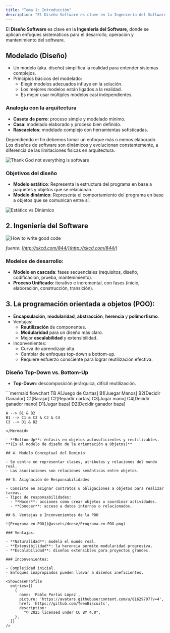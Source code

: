 ```yaml
---
title: "Tema 1: Introducción"
description: "El Diseño Software es clave en la Ingeniería del Software, donde se aplican enfoques sistemáticos para el desarrollo, operación y mantenimiento del software."
---
```



El **Diseño Software** es clave en la **Ingeniería del Software**, donde se aplican enfoques sistemáticos para el desarrollo, operación y mantenimiento del software.

## Modelado (Diseño)

- Un modelo (aka. diseño) simplifica la realidad para entender sistemas complejos.
- Principios básicos del modelado:
  - Elegir modelos adecuados influye en la solución.
  - Los mejores modelos están ligados a la realidad.
  - Es mejor usar múltiples modelos casi independientes.

### Analogía con la arquitectura

- **Caseta de perro**: proceso simple y modelado mínimo.
- **Casa**: modelado elaborado y proceso bien definido.
- **Rascacielos**: modelado complejo con herramientas sofisticadas.

Dependiendo el fin debemos tomar un enfoque más o menos elaborado. Los diseños de software son dinámicos y evolucionan constantemente, a diferencia de las limitaciones físicas en arquitectura.

![Thank God not everything is software](@assets/deese/thank-god-not-everything-is-software.jpg)

### Objetivos del diseño

- **Modelo estático**: Representa la estructura del programa en base a paquetes y objetos que se relacionan.
- **Modelo dinámico**: Representa el comportamiento del programa en base a objetos que se comunican entre sí.

![Estático vs Dinámico](@assets/deese/static-vs-dynamic.jpg)

## 2. Ingeniería del Software

![How to write good code](@assets/deese/how-to-write-good-code.jpg)

_fuente: [http://xkcd.com/844/](http://xkcd.com/844/)_

### Modelos de desarrollo:

- **Modelo en cascada**: fases secuenciales (requisitos, diseño, codificación, prueba, mantenimiento).
- **Proceso Unificado**: iterativo e incremental, con fases (inicio, elaboración, construcción, transición).

## 3. La programación orientada a objetos (POO):

- **Encapsulación**, **modularidad**, **abstracción**, **herencia** y **polimorfismo**.
- Ventajas:
  - **Reutilización** de componentes.
  - **Modularidad** para un diseño más claro.
  - Mejor **escalabilidad** y extensibilidad.
- Inconvenientes:
  - Curva de aprendizaje alta.
  - Cambiar de enfoques top-down a bottom-up.
  - Requiere esfuerzo consciente para lograr reutilización efectiva.

### Diseño Top-Down vs. Bottom-Up

- **Top-Down**: descomposición jerárquica, difícil reutilización.

<Mermaid>
```mermaid
flowchart TB
    A[Juego de Cartas]
    B1[Juegar Manos]
    B2[Decidir Ganador]
    C1[Barajar]
    C2[Repartir cartas]
    C3[Jugar mano]
    C4[Decidir ganador mano]
    D1[Jugar baza]
    D2[Decidir ganador baza]

    A --> B1 & B2
    B1 --> C1 & C2 & C3 & C4
    C3 --> D1 & D2
```
</Mermaid>

- **Bottom-Up**: énfasis en objetos autosuficientes y reutilizables. **(Es el modelo de diseño de la orientación a Objetos)**

## 4. Modelo Conceptual del Dominio

- Se centra en representar clases, atributos y relaciones del mundo real.
- Las asociaciones son relaciones semánticas entre objetos.

## 5. Asignación de Responsabilidades

- Consiste en asignar contratos u obligaciones a objetos para realizar tareas.
- Tipos de responsabilidades:
  - **Hacer**: acciones como crear objetos o coordinar actividades.
  - **Conocer**: acceso a datos internos o relacionados.

## 6. Ventajas e Inconvenientes de la POO

![Programa en POO](@assets/deese/Programa-en-POO.png)

### Ventajas:

- **Naturalidad**: modela el mundo real.
- **Extensibilidad**: la herencia permite modularidad progresiva.
- **Escalabilidad**: diseños extensibles para proyectos grandes.

### Inconvenientes:

- Complejidad inicial.
- Enfoques inapropiados pueden llevar a diseños ineficientes.

<ShowcaseProfile
  entries={[
    {
      name: 'Pablo Portas López',
      picture: 'https://avatars.githubusercontent.com/u/81629707?v=4',
      href: 'https://github.com/TeenBiscuits',
      description:
        "© 2025 licensed under CC BY 4.0",
    },
  ]}
/>
